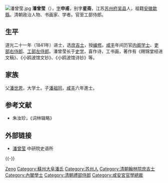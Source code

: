 [[File:潘曾莹.jpg|thumb]]
'''潘曾莹'''（{{bd|1808年||1878年||Pan潘}}），[[表字|字]]'''申甫'''，别字'''星斋'''，江苏[[苏州府|苏州府]][[吴县|吴县]]人，祖籍[[安徽|安徽]][[歙縣|歙縣]]。清朝政治人物、书画家、学者。官至工部侍郎。

== 生平 ==
道光二十一年（1841年）进士，选[[庶吉士|庶吉士]]，授[[编修|编修]]。[[咸丰_(年號)|咸丰]]年间历官[[内阁学士|内阁学士]]、[[吏部右侍郎|吏部右侍郎]]、[[工部左侍郎|工部左侍郎]]。潘曾莹长于[[史学|史学]]，喜作诗，工书画，著作有《赐锦堂经进文稿》、《小鸥波馆文钞》、《小鸥波馆诗钞》等。

== 家族 ==
父[[潘世恩|潘世恩]]，大学士。子[[潘祖同|潘祖同]]，[[咸丰_(年號)|咸丰]]六年進士。

== 参考文献 ==
*朱汝珍，《词林辑略》

== 外部链接 ==
* [http://archive.ihp.sinica.edu.tw/ttscgi/ttsquery?0:0:mctauac:TM%3D%BC%EF%B4%BF%BC%FC 潘曾莹] {{Wayback|url=http://archive.ihp.sinica.edu.tw/ttscgi/ttsquery?0:0:mctauac:TM%3D%BC%EF%B4%BF%BC%FC |date=20190710195210 }} 中研院史语所

{{-}}
{{道光二十一年辛丑恩科殿試金榜}}
{{蘇州城廂潘冕家族}}

{{Authority control}}
{{DEFAULTSORT:Pan潘}}
[[Category:潘姓|Zeng]]
[[Category:蘇州大阜潘氏|Category:蘇州大阜潘氏]]
[[Category:苏州人|Category:苏州人]]
[[Category:清朝翰林院庶吉士|Category:清朝翰林院庶吉士]]
[[Category:內閣學士|Category:內閣學士]]
[[Category:清朝禮部侍郎|Category:清朝禮部侍郎]]
[[Category:咸安宮官學總裁|Category:咸安宮官學總裁]]
